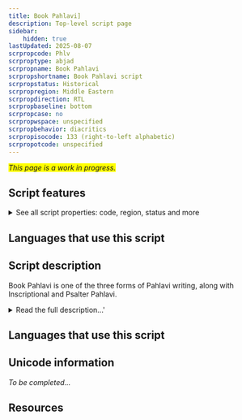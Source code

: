 ```yaml
---
title: Book Pahlavi]
description: Top-level script page
sidebar:
    hidden: true
lastUpdated: 2025-08-07
scrpropcode: Phlv
scrproptype: abjad
scrpropname: Book Pahlavi
scrpropshortname: Book Pahlavi script
scrpropstatus: Historical
scrpropregion: Middle Eastern
scrpropdirection: RTL
scrpropbaseline: bottom
scrpropcase: no
scrpropwspace: unspecified
scrpropbehavior: diacritics
scrpropisocode: 133 (right-to-left alphabetic)
scrpropotcode: unspecified
---
```


<span style='background-color:yellow'>_This page is a work in progress._</span>


## Script features

<details>
<summary> See all script properties: code, region, status and more</summary>
<ScriptInfo />
</details>

## Languages that use this script

<WsList script='Phlv' wsMax='5' />

## Script description

Book Pahlavi is one of the three forms of Pahlavi writing, along with Inscriptional and Psalter Pahlavi.

<details><summary>Read the full description...'</summary>_Not yet available._</details>

## Languages that use this script

<WsList script='Phlv' wsMax='5' />

## Unicode information

_To be completed..._

## Resources

<ScriptResources detailSummary='seemore' />


